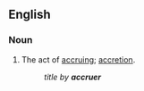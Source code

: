 ==English==

===Noun===
{{en-noun|-}}

# {{legal}} The act of [[accruing]]; [[accretion]].
#: ''title by '''accruer'''''